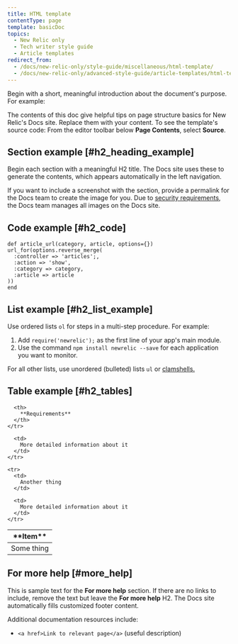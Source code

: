 ```yaml
---
title: HTML template
contentType: page
template: basicDoc
topics:
  - New Relic only
  - Tech writer style guide
  - Article templates
redirect_from:
  - /docs/new-relic-only/style-guide/miscellaneous/html-template/
  - /docs/new-relic-only/advanced-style-guide/article-templates/html-template/
---
```


Begin with a short, meaningful introduction about the document's purpose. For example:

The contents of this doc give helpful tips on page structure basics for New Relic's Docs site. Replace them with your content. To see the template's source code: From the editor toolbar below **Page Contents**, select **Source**.

## Section example [#h2_heading_example]

Begin each section with a meaningful H2 title. The Docs site uses these to generate the contents, which appears automatically in the left navigation.

If you want to include a screenshot with the section, provide a permalink for the Docs team to create the image for you. Due to [security requirements](https://newrelic.jiveon.com/docs/DOC-8362), the Docs team manages all images on the Docs site.

## Code example [#h2_code]

```
def article_url(category, article, options={})
url_for(options.reverse_merge(
  :controller => 'articles';,
  :action => 'show',
  :category => category,
  :article => article
))
end
```

## List example [#h2_list_example]

Use ordered lists `ol` for steps in a multi-step procedure. For example:

1. Add `require('newrelic');` as the first line of your app's main module.
2. Use the command `npm install newrelic --save` for each application you want to monitor.

For all other lists, use unordered (bulleted) lists `ul` or [clamshells.](/docs/new-relic-only/basic-style-guide/writing-guidelines/clamshells)

## Table example [#h2_tables]

<Table>
  <thead>
    <tr>
      <th width={200}>
        **Item**
      </th>

      <th>
        **Requirements**
      </th>
    </tr>
  </thead>

  <tbody>
    <tr>
      <td>
        Some thing
      </td>

      <td>
        More detailed information about it
      </td>
    </tr>

    <tr>
      <td>
        Another thing
      </td>

      <td>
        More detailed information about it
      </td>
    </tr>
  </tbody>
</Table>

## For more help [#more_help]

This is sample text for the **For more help** section. If there are no links to include, remove the text but leave the **For more help** H2. The Docs site automatically fills customized footer content.

Additional documentation resources include:

* `<a href>Link to relevant page</a>` (useful description)
